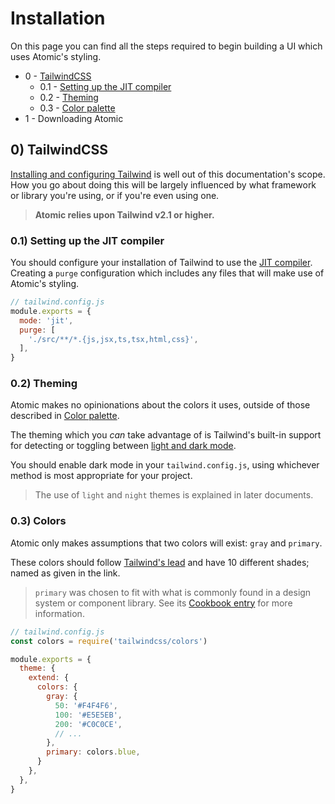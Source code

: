 
<Meta title="Documentation/Installation" />

# Installation

On this page you can find all the steps required to begin building a UI which uses Atomic's styling.

* 0 - [TailwindCSS](#0-tailwindcss)
  * 0.1 - [Setting up the JIT compiler](#01-setting-up-the-jit-compiler)
  * 0.2 - [Theming](#02-theming)
  * 0.3 - [Color palette](#03-colors)
* 1 - Downloading Atomic

## 0) TailwindCSS

[Installing and configuring Tailwind](https://tailwindcss.com/docs/installation) is well out of this documentation's scope. How you go about doing this will be largely influenced by what framework or library you're using, or if you're even using one.

> **Atomic relies upon Tailwind v2.1 or higher.**

### 0.1) Setting up the JIT compiler

You should configure your installation of Tailwind to use the [JIT compiler](https://tailwindcss.com/docs/just-in-time-mode).
Creating a `purge` configuration which includes any files that will make use of Atomic's styling.

```js
// tailwind.config.js
module.exports = {
  mode: 'jit',
  purge: [
    './src/**/*.{js,jsx,ts,tsx,html,css}',
  ],
}
```

### 0.2) Theming

Atomic makes no opinionations about the colors it uses, outside of those described in [Color palette](#03-color-palette).

The theming which you *can* take advantage of is Tailwind's built-in support for detecting or toggling between [light and dark mode](https://tailwindcss.com/docs/dark-mode).

You should enable dark mode in your `tailwind.config.js`, using whichever method is most appropriate for your project.

> The use of `light` and `night` themes is explained in later documents.

### 0.3) Colors

Atomic only makes assumptions that two colors will exist: `gray` and `primary`.

These colors should follow [Tailwind's lead](https://tailwindcss.com/docs/customizing-colors#overview) and have 10 different shades; named as given in the link.

> `primary` was chosen to fit with what is commonly found in a design system or component library. See its [Cookbook entry](?path=/docs/documentation-cookbook--page#primary-color) for more information.

```js
// tailwind.config.js
const colors = require('tailwindcss/colors')

module.exports = {
  theme: {
    extend: {
      colors: {
        gray: {
          50: '#F4F4F6',
          100: '#E5E5EB',
          200: '#C0C0CE',
          // ...
        },
        primary: colors.blue,
      }
    },
  },
}
```
